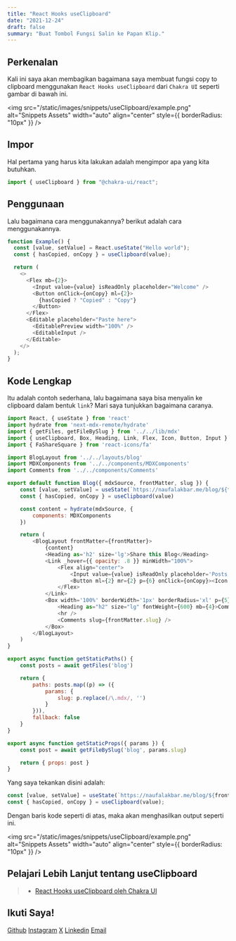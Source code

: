 ```yaml
---
title: "React Hooks useClipboard"
date: "2021-12-24"
draft: false
summary: "Buat Tombol Fungsi Salin ke Papan Klip."
---
```


<TOCInline toc={props.toc} asDisclosure />

## Perkenalan

Kali ini saya akan membagikan bagaimana saya membuat fungsi copy to clipboard menggunakan `React Hooks useClipboard` dari `Chakra UI` seperti gambar di bawah ini.

<img src="/static/images/snippets/useClipboard/example.png" alt="Snippets Assets" width="auto" align="center" style={{ borderRadius: "10px" }} />

## Impor

Hal pertama yang harus kita lakukan adalah mengimpor apa yang kita butuhkan.

```js
import { useClipboard } from "@chakra-ui/react";
```

## Penggunaan

Lalu bagaimana cara menggunakannya? berikut adalah cara menggunakannya.

```js
function Example() {
  const [value, setValue] = React.useState("Hello world");
  const { hasCopied, onCopy } = useClipboard(value);

  return (
    <>
      <Flex mb={2}>
        <Input value={value} isReadOnly placeholder="Welcome" />
        <Button onClick={onCopy} ml={2}>
          {hasCopied ? "Copied" : "Copy"}
        </Button>
      </Flex>
      <Editable placeholder="Paste here">
        <EditablePreview width="100%" />
        <EditableInput />
      </Editable>
    </>
  );
}
```

## Kode Lengkap

Itu adalah contoh sederhana, lalu bagaimana saya bisa menyalin ke clipboard dalam bentuk `link`? Mari saya tunjukkan bagaimana caranya.

```js:pages/blog/[slug].js {12-13} showLineNumbers
import React, { useState } from 'react'
import hydrate from 'next-mdx-remote/hydrate'
import { getFiles, getFileBySlug } from '../../lib/mdx'
import { useClipboard, Box, Heading, Link, Flex, Icon, Button, Input } from '@chakra-ui/react'
import { FaShareSquare } from 'react-icons/fa'

import BlogLayout from '../../layouts/blog'
import MDXComponents from '../../components/MDXComponents'
import Comments from '../../components/Comments'

export default function Blog({ mdxSource, frontMatter, slug }) {
    const [value, setValue] = useState(`https://naufalakbar.me/blog/${frontMatter.slug}`)
    const { hasCopied, onCopy } = useClipboard(value)

    const content = hydrate(mdxSource, {
        components: MDXComponents
    })

    return (
        <BlogLayout frontMatter={frontMatter}>
            {content}
            <Heading as='h2' size='lg'>Share this Blog</Heading>
            <Link _hover={{ opacity: .8 }} minWidth="100%">
                <Flex align="center">
                    <Input value={value} isReadOnly placeholder='Posts Link' />
                    <Button ml={2} mr={2} p={6} onClick={onCopy}><Icon as={FaShareSquare} mr={2} /> {hasCopied ? 'Copied' : 'Share Link'}</Button>
                </Flex>
            </Link>
            <Box width='100%' borderWidth='1px' borderRadius='xl' p={5}>
                <Heading as="h2" size="lg" fontWeight={600} mb={4}>Comments</Heading>
                <hr />
                <Comments slug={frontMatter.slug} />
            </Box>
        </BlogLayout>
    )
}

export async function getStaticPaths() {
    const posts = await getFiles('blog')

    return {
        paths: posts.map((p) => ({
            params: {
                slug: p.replace(/\.mdx/, '')
            }
        })),
        fallback: false
    }
}

export async function getStaticProps({ params }) {
    const post = await getFileBySlug('blog', params.slug)

    return { props: post }
}
```

Yang saya tekankan disini adalah:

```js
const [value, setValue] = useState(`https://naufalakbar.me/blog/${frontMatter.slug}`);
const { hasCopied, onCopy } = useClipboard(value);
```

Dengan baris kode seperti di atas, maka akan menghasilkan output seperti ini.

<img src="/static/images/snippets/useClipboard/example.png" alt="Snippets Assets" width="auto" align="center" style={{ borderRadius: "10px" }} />

## Pelajari Lebih Lanjut tentang useClipboard

> - [React Hooks useClipboard oleh Chakra UI](https://chakra-ui.com/docs/hooks/use-clipboard)

## Ikuti Saya!

[Github](https://www.github.com/nuflakbrr)
[Instagram](https://www.instagram.com/kbrnugroho)
[X](https://www.x.com/nuflakbrr)
[Linkedin](https://www.linkedin.com/in/nuflakbrr)
[Email](mailto:naufalakbar378@gmail.com)
